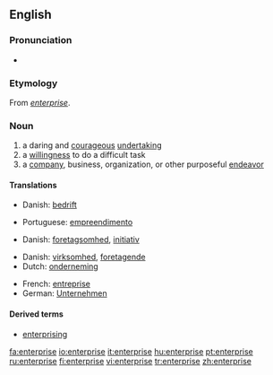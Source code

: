 {{see|Enterprise}}
{{wikipedia}}
==English==

===Pronunciation===
*{{audio|en-us-enterprise.ogg|Audio (US)}}

===Etymology===
From {{MF.}} ''[[entreprise|enterprise]]''.

===Noun===
{{en-noun}}

# a daring and [[courageous]] [[undertaking]]
# a [[willingness]] to do a difficult task
# a [[company]], business, organization, or other purposeful [[endeavor]]

====Translations====
{{trans-top|Undertaking}}
*Danish: [[bedrift]]
{{trans-mid}}
*Portuguese: [[empreendimento]]
{{trans-bottom}}

{{trans-top|Willingness}}
*Danish: [[foretagsomhed]], [[initiativ]]
{{trans-mid}}
{{trans-bottom}}

{{trans-top|Company}}
*Danish: [[virksomhed]], [[foretagende]]
*Dutch: [[onderneming]] {{f}}
{{trans-mid}}
*French: [[entreprise]] {{f}}
*German: [[Unternehmen]] {{n}}
{{trans-bottom}}

====Derived terms====
*[[enterprising]]

[[fa:enterprise]]
[[io:enterprise]]
[[it:enterprise]]
[[hu:enterprise]]
[[pt:enterprise]]
[[ru:enterprise]]
[[fi:enterprise]]
[[vi:enterprise]]
[[tr:enterprise]]
[[zh:enterprise]]